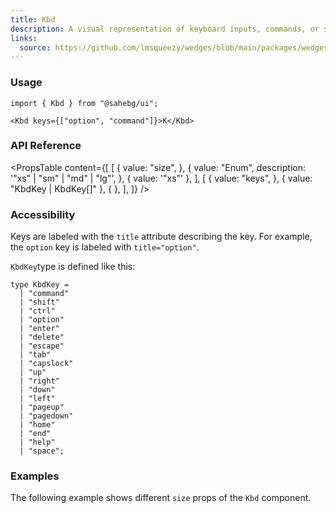 ```yaml
---
title: Kbd
description: A visual representation of keyboard inputs, commands, or shortcuts in the UI.
links:
  source: https://github.com/lmsqueezy/wedges/blob/main/packages/wedges/src/components/Badge/Badge.tsx
---
```


<PreviewComponent name="kbd/preview" />

### Usage

```tsx
import { Kbd } from "@sahebg/ui";
```

```tsx showLineNumbers
<Kbd keys={["option", "command"]}>K</Kbd>
```

### API Reference

<PropsTable
  content={[
    [
      {
        value: "size",
      },
      {
        value: "Enum",
        description: '"xs" | "sm" | "md" | "lg"',
      },
      { value: '"xs"' },
    ],
    [
      {
        value: "keys",
      },
      { value: "KbdKey | KbdKey[]" },
      { },
    ],
  ]}
/>

### Accessibility

Keys are labeled with the `title` attribute describing the key. For example, the `option` key is labeled with `title="option"`.

`KbdKey`type is defined like this:
```tsx showLineNumbers
type KbdKey =
  | "command"
  | "shift"
  | "ctrl"
  | "option"
  | "enter"
  | "delete"
  | "escape"
  | "tab"
  | "capslock"
  | "up"
  | "right"
  | "down"
  | "left"
  | "pageup"
  | "pagedown"
  | "home"
  | "end"
  | "help"
  | "space";
```

### Examples

The following example shows different `size` props of the `Kbd` component.

<PreviewComponent name="kbd/example-1" />
